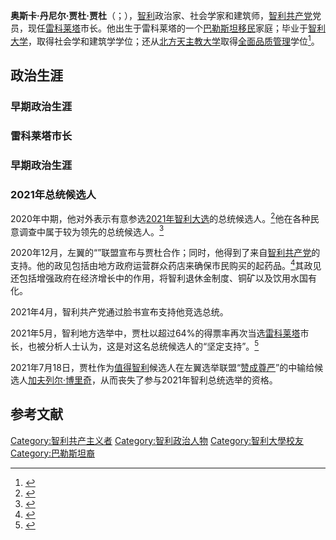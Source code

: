 {{Spanish name|贾杜|贾杜}}
'''奥斯卡·丹尼尔·贾杜·贾杜'''（{{lang-es|Óscar Daniel Jadue Jadue}}；{{bd|1967年|6月28日}}），[[智利|智利]]政治家、社会学家和建筑师，[[智利共产党|智利共产党]]党员，现任[[雷科莱塔_(智利)|雷科莱塔]]市长。他出生于雷科莱塔的一个[[巴勒斯坦人|巴勒斯坦移民]]家庭；毕业于[[智利大学|智利大学]]，取得社会学和建筑学学位；还从[[北方天主教大学|北方天主教大学]]取得[[全面品质管理|全面品质管理]]学位<ref>{{Cite web|last=|first=|date=|title=Resumen de declaración|url=https://www.infoprobidad.cl/Declaracion/Declaracion?ID=8240|archive-url=https://web.archive.org/web/20201111212155/https://www.infoprobidad.cl/Declaracion/Declaracion?ID=8240|archive-date=2020-11-11|access-date=2020-09-30|website=InfoProbidad|language=es|dead-url=no}}</ref>。

== 政治生涯 ==
=== 早期政治生涯 ===
=== 雷科莱塔市长 ===

=== 早期政治生涯 ===
=== 2021年总统候选人 ===
2020年中期，他对外表示有意参选[[2021年智利大选|2021年智利大选]]的总统候选人。<ref>{{Cite web|date=2020年7月20日|title=丹尼尔·贾杜保证他“绝对有空”竞选总统|url=https://www.latercera.com/politica/noticia/daniel-jadue-asegura-que-esta-absolutamente-disponible-para-ser-presidente/5LTX46V4VVAE3NKHKVBOLL6BOE/|url-status=live|access-date=2021年2月27日|website=La Tercera|language=es|archive-date=2020年9月21日|archive-url=https://web.archive.org/web/20200921071302/https://www.latercera.com/politica/noticia/daniel-jadue-asegura-que-esta-absolutamente-disponible-para-ser-presidente/5LTX46V4VVAE3NKHKVBOLL6BOE/}}</ref>他在各种民意调查中属于较为领先的总统候选人。<ref>{{Cite web|date=2021|title=Pulso Ciudadano|url=https://www.activasite.com/wp-content/uploads/2021/02/Pulso_ciudadano_FEBRERO_Q1.pdf|url-status=live|access-date=2021年2月27日|website=ActivaSite|publisher=Activa Research|language=Es|archive-date=2021年3月8日|archive-url=https://web.archive.org/web/20210308171818/https://www.activasite.com/wp-content/uploads/2021/02/Pulso_ciudadano_FEBRERO_Q1.pdf}}</ref>

2020年12月，左翼的“{{le|广泛阵线 (智利)|Broad Front (Chile)|广泛阵线}}”联盟宣布与贾杜合作；同时，他得到了来自[[智利共產黨|智利共产党]]的支持。他的政见包括由地方政府运营群众药店来确保市民购买的起药品。<ref>{{Cite web|title=2021年选举，到目前为止，谁是智利的主要总统候选人？|url=https://www.encancha.cl/enlahora/nacional/2020/12/23/elecciones-2021-quienes-son-hasta-ahora-los-principales-candidatos-presidenciales-en-chile-68803.html|access-date=2021年3月9日|website=www.encancha.cl|language=es|archive-date=2021年5月10日|archive-url=https://web.archive.org/web/20210510210713/https://www.encancha.cl/enlahora/nacional/2020/12/23/elecciones-2021-quienes-son-hasta-ahora-los-principales-candidatos-presidenciales-en-chile-68803.html}}</ref>其政见还包括增强政府在经济增长中的作用，将智利退休金制度、铜矿以及饮用水国有化。

2021年4月，智利共产党通过脸书宣布支持他竞选总统。

2021年5月，智利地方选举中，贾杜以超过64%的得票率再次当选[[雷科莱塔|雷科莱塔]]市长，也被分析人士认为，这是对这名总统候选人的“坚定支持”。<ref>{{Cite web|title=智利中右翼在“制宪会议”选举中受挫，左翼回归|url=https://www.sohu.com/a/467186827_115479|access-date=2021-05-18|website=搜狐网|language=zh|archive-date=2021-06-02|archive-url=https://web.archive.org/web/20210602214330/https://www.sohu.com/a/467186827_115479}}</ref>

2021年7月18日，贾杜作为[[值得智利|值得智利]]候选人在左翼选举联盟“[[赞成尊严|赞成尊严]]”的{{le|2021年智利总统初选|2021 Chilean presidential primaries|内部初选}}中输给{{le|广泛阵线 (智利)|Broad Front (Chile)|广泛阵线}}候选人[[加夫列尔·博里奇|加夫列尔·博里奇]]，从而丧失了参与2021年智利总统选举的资格。

== 参考文献 ==
{{reflist}}

[[Category:智利共产主义者|Category:智利共产主义者]]
[[Category:智利政治人物|Category:智利政治人物]]
[[Category:智利大學校友|Category:智利大學校友]]
[[Category:巴勒斯坦裔|Category:巴勒斯坦裔]]